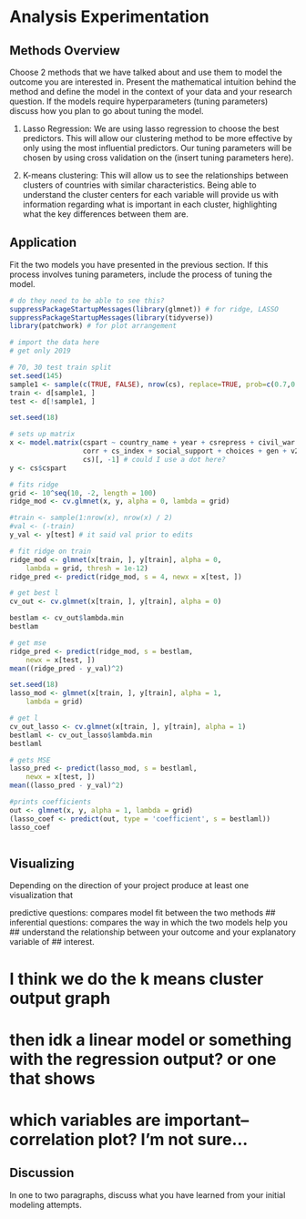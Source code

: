 # Analysis Experimentation

## Methods Overview
Choose 2 methods that we have talked about and use them to model the outcome 
you are interested in. Present the mathematical intuition behind the method 
and define the model in the context of your data and your research question.
If the models require hyperparameters (tuning parameters) discuss how you plan 
to go about tuning the model.

1) Lasso Regression: We are using lasso regression to choose the best predictors. 
This will allow our clustering method to be more effective by only using the most
influential predictors. Our tuning parameters will be chosen by using cross validation
on the (insert tuning parameters here). 

2) K-means clustering: This will allow us to see the relationships between clusters
of countries with similar characteristics. Being able to understand the cluster 
centers for each variable will provide us with information regarding what is important
in each cluster, highlighting what the key differences between them are. 

## Application
Fit the two models you have presented in the previous section. If this process
involves tuning parameters, include the process of tuning the model.
```r
# do they need to be able to see this? 
suppressPackageStartupMessages(library(glmnet)) # for ridge, LASSO
suppressPackageStartupMessages(library(tidyverse))
library(patchwork) # for plot arrangement
```

```r
# import the data here
# get only 2019

# 70, 30 test train split
set.seed(145)
sample1 <- sample(c(TRUE, FALSE), nrow(cs), replace=TRUE, prob=c(0.7,0.3))
train <- d[sample1, ]
test <- d[!sample1, ]
```

```r
set.seed(18)

# sets up matrix
x <- model.matrix(cspart ~ country_name + year + csrepress + civil_war + coup + edu +
                  corr + cs_index + social_support + choices + gen + v2x_partipdem, 
                  cs)[, -1] # could I use a dot here? 
y <- cs$cspart

# fits ridge 
grid <- 10^seq(10, -2, length = 100)
ridge_mod <- cv.glmnet(x, y, alpha = 0, lambda = grid)

#train <- sample(1:nrow(x), nrow(x) / 2)
#val <- (-train)
y_val <- y[test] # it said val prior to edits

# fit ridge on train
ridge_mod <- glmnet(x[train, ], y[train], alpha = 0,
    lambda = grid, thresh = 1e-12)
ridge_pred <- predict(ridge_mod, s = 4, newx = x[test, ])

# get best l
cv_out <- cv.glmnet(x[train, ], y[train], alpha = 0)

bestlam <- cv_out$lambda.min
bestlam

# get mse
ridge_pred <- predict(ridge_mod, s = bestlam,
    newx = x[test, ])
mean((ridge_pred - y_val)^2)
```


```r
set.seed(18)
lasso_mod <- glmnet(x[train, ], y[train], alpha = 1,
    lambda = grid)

# get l
cv_out_lasso <- cv.glmnet(x[train, ], y[train], alpha = 1)
bestlaml <- cv_out_lasso$lambda.min
bestlaml

# gets MSE
lasso_pred <- predict(lasso_mod, s = bestlaml,
    newx = x[test, ])
mean((lasso_pred - y_val)^2)

#prints coefficients
out <- glmnet(x, y, alpha = 1, lambda = grid)
(lasso_coef <- predict(out, type = 'coefficient', s = bestlaml))
lasso_coef
```

```r


```


## Visualizing
Depending on the direction of your project produce at least one visualization that

predictive questions: compares model fit between the two methods
## inferential questions: compares the way in which the two models help you
## understand the relationship between your outcome and your explanatory variable of 
## interest.

# I think we do the k means cluster output graph
# then idk a linear model or something with the regression output? or one that shows
# which variables are important--correlation plot? I'm not sure...

## Discussion
In one to two paragraphs, discuss what you have learned from your initial modeling attempts.